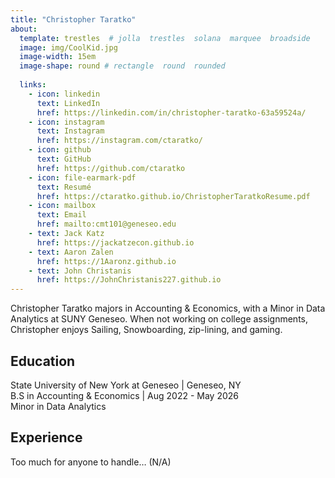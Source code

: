 ```yaml
---
title: "Christopher Taratko"
about:
  template: trestles  # jolla  trestles  solana  marquee  broadside
  image: img/CoolKid.jpg
  image-width: 15em
  image-shape: round # rectangle  round  rounded
  
  links:
    - icon: linkedin
      text: LinkedIn
      href: https://linkedin.com/in/christopher-taratko-63a59524a/
    - icon: instagram
      text: Instagram
      href: https://instagram.com/ctaratko/
    - icon: github
      text: GitHub
      href: https://github.com/ctaratko
    - icon: file-earmark-pdf
      text: Resumé
      href: https://ctaratko.github.io/ChristopherTaratkoResume.pdf
    - icon: mailbox
      text: Email
      href: mailto:cmt101@geneseo.edu
    - text: Jack Katz
      href: https://jackatzecon.github.io
    - text: Aaron Zalen
      href: https://1Aaronz.github.io
    - text: John Christanis
      href: https://JohnChristanis227.github.io
---
```


Christopher Taratko majors in Accounting & Economics, with a Minor in Data Analytics at SUNY Geneseo. When not working on college assignments, Christopher enjoys Sailing, Snowboarding, zip-lining, and gaming.

## Education

State University of New York at Geneseo \| Geneseo, NY <br> B.S in Accounting & Economics \| Aug 2022 - May 2026 <br> Minor in Data Analytics

## Experience

Too much for anyone to handle... (N/A)
